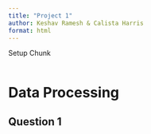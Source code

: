 ```yaml
---
title: "Project 1"
author: Keshav Ramesh & Calista Harris
format: html
---
```


Setup Chunk

```r

```

# Data Processing

## Question 1 

```r

```

